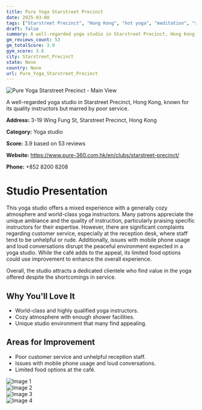 ```yaml
---
title: Pure Yoga Starstreet Precinct
date: 2025-03-08
tags: ["Starstreet Precinct", "Hong Kong", "hot yoga", "meditation", "singing bowl", "cozy", "customer service issues", "Starstreet Precinct"]  
draft: false
summary: A well-regarded yoga studio in Starstreet Precinct, Hong Kong, known for its quality instructors but marred by poor service.
gm_reviews_count: 53
gm_totalScore: 3.9
gym_score: 3.6
city: Starstreet_Precinct
state: None
country: None
url: Pure_Yoga_Starstreet_Precinct
---
```


<div className="aspect-[16/9] relative my-8">
  <img 
    src="https://lh5.googleusercontent.com/p/AF1QipPj20tBh4GdY9ecqyu3r07KN4HMxw0cJFWDRqis=w1920-h1080-k-no"
    alt="Pure Yoga Starstreet Precinct - Main View"
    className="object-cover absolute inset-0 w-full h-full rounded-lg"
  />
</div>

A well-regarded yoga studio in Starstreet Precinct, Hong Kong, known for its quality instructors but marred by poor service.

**Address:** 3-19 Wing Fung St, Starstreet Precinct, Hong Kong

**Category:** Yoga studio

**Score:** 3.9 based on 53 reviews

**Website:** https://www.pure-360.com.hk/en/clubs/starstreet-precinct/

**Phone:** +852 8200 8208

# Studio Presentation

This yoga studio offers a mixed experience with a generally cozy atmosphere and world-class yoga instructors. Many patrons appreciate the unique ambiance and the quality of instruction, particularly praising specific instructors for their expertise. However, there are significant complaints regarding customer service, especially at the reception desk, where staff tend to be unhelpful or rude. Additionally, issues with mobile phone usage and loud conversations disrupt the peaceful environment expected in a yoga studio. While the café adds to the appeal, its limited food options could use improvement to enhance the overall experience.

Overall, the studio attracts a dedicated clientele who find value in the yoga offered despite the shortcomings in service.

## Why You'll Love It

- World-class and highly qualified yoga instructors.
- Cozy atmosphere with enough shower facilities.
- Unique studio environment that many find appealing.

## Areas for Improvement

- Poor customer service and unhelpful reception staff.
- Issues with mobile phone usage and loud conversations.
- Limited food options at the café.

<div className="grid grid-cols-1 xl:grid-cols-2 gap-4 my-8">
<div className="aspect-[4/3] relative"><img src="https://lh5.googleusercontent.com/p/AF1QipOBdF617RmXEEm0kKnf5EPu88xVyBA3f3QU0jwA=w1920-h1080-k-no" alt="Image 1" className="object-cover absolute inset-0 w-full h-full rounded-lg" /></div>
<div className="aspect-[4/3] relative"><img src="https://lh3.googleusercontent.com/p/AF1QipN1j8XpTShWkrIdA0X1ObtgQlgOlqxEAS-4brL9=w1920-h1080-k-no" alt="Image 2" className="object-cover absolute inset-0 w-full h-full rounded-lg" /></div>
<div className="aspect-[4/3] relative"><img src="https://lh3.googleusercontent.com/p/AF1QipOhyZNmAB9CaYfrK-OaDNodbbEll1bgdDSkUnGz=w1920-h1080-k-no-pi-0.16365221-ya48.410202-ro0.060741007-fo100" alt="Image 3" className="object-cover absolute inset-0 w-full h-full rounded-lg" /></div>
<div className="aspect-[4/3] relative"><img src="https://lh3.googleusercontent.com/p/AF1QipN_wNjGShcKVb98D_T2pdPD5lEuZZ7CrAg1sPNK=w1920-h1080-k-no-pi-0.20778084-ya102.12804-ro-0.16460197-fo100" alt="Image 4" className="object-cover absolute inset-0 w-full h-full rounded-lg" /></div>
</div>
